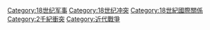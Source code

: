 [[Category:18世纪军事|Category:18世纪军事]]
[[Category:18世纪冲突|Category:18世纪冲突]]
[[Category:18世紀國際關係|Category:18世紀國際關係]]
[[Category:2千紀衝突|Category:2千紀衝突]]
[[Category:近代戰爭|Category:近代戰爭]]